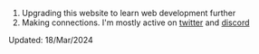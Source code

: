 1. Upgrading this website to learn web development further
2. Making connections. I'm mostly active on [twitter](https://twitter.com/edondigital) and [discord](https://discord.gg/QyeNQPa3tY)

Updated: 18/Mar/2024